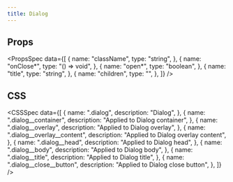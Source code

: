 ```yaml
---
title: Dialog
---
```


<Preview name="Dialog" />

## Props

<PropsSpec
  data={[
    {
      name: "className",
      type: "string",
    },
    {
      name: "onClose*",
      type: "() => void",
    },
    {
      name: "open*",
      type: "boolean",
    },
    {
      name: "title",
      type: "string",
    },
    {
      name: "children",
      type: "",
    },
  ]}
/>

## CSS

<CSSSpec
  data={[
    {
      name: ".dialog",
      description: "Dialog",
    },
    {
      name: ".dialog__container",
      description: "Applied to Dialog container",
    },
    {
      name: ".dialog__overlay",
      description: "Applied to Dialog overlay",
    },
    {
      name: ".dialog__overlay__content",
      description: "Applied to Dialog overlay content",
    },
    {
      name: ".dialog__head",
      description: "Applied to Dialog head",
    },
    {
      name: ".dialog__body",
      description: "Applied to Dialog body",
    },
    {
      name: ".dialog__title",
      description: "Applied to Dialog title",
    },
    {
      name: ".dialog__close__button",
      description: "Applied to Dialog close button",
    },
  ]}
/>
